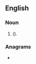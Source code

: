 ==English==

===Noun===
{{head|en|noun form}}

# {{plural of|caldron|lang=en|nodot=1}} ({{alternative spelling of|cauldrons|lang=en|nocap=1|nodot=1}}).

===Anagrams===
* {{anagrams|en|a=acdlnors|Crosland}}